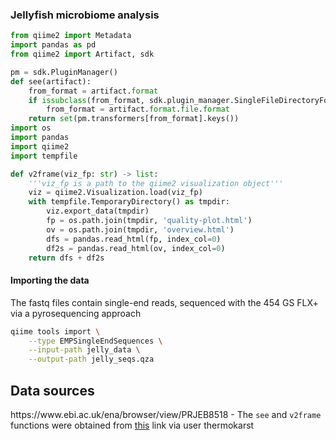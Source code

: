 ### Jellyfish microbiome analysis  


```python
from qiime2 import Metadata
import pandas as pd
from qiime2 import Artifact, sdk

pm = sdk.PluginManager()
def see(artifact):
    from_format = artifact.format
    if issubclass(from_format, sdk.plugin_manager.SingleFileDirectoryFormatBase):
        from_format = artifact.format.file.format
    return set(pm.transformers[from_format].keys())
import os
import pandas
import qiime2
import tempfile

def v2frame(viz_fp: str) -> list:
    '''viz_fp is a path to the qiime2 visualization object'''
    viz = qiime2.Visualization.load(viz_fp)
    with tempfile.TemporaryDirectory() as tmpdir:
        viz.export_data(tmpdir)
        fp = os.path.join(tmpdir, 'quality-plot.html')
        ov = os.path.join(tmpdir, 'overview.html')
        dfs = pandas.read_html(fp, index_col=0)
        df2s = pandas.read_html(ov, index_col=0)
    return dfs + df2s
```
#### Importing the data
The fastq files contain single-end reads, sequenced with the 454 GS FLX+ via a pyrosequencing approach

```bash
qiime tools import \
    --type EMPSingleEndSequences \
    --input-path jelly_data \
    --output-path jelly_seqs.qza
```


## Data sources
https://www.ebi.ac.uk/ena/browser/view/PRJEB8518
- The `see` and `v2frame` functions were obtained from [this](https://forum.qiime2.org/t/how-to-capture-a-value-from-a-summary-and-pipe-it/19783/5) link via user thermokarst
